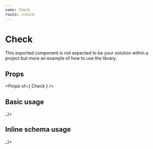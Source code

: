 ```yaml
---
name: Check
route: /check
---
```



# Check

This exported component is not expected to be your solution within a project but more an example of how to use the library.

## Props

<Props of={ Check } />

## Basic usage

<Playground>
  <Form onSubmit={ _ => _}>
    <Check
      name='have_hands'
      label='Do you have hands?'
    />
  </Form>
</Playground>

## Inline schema usage
<Playground>
  <Form onSubmit={ _ => _}>
    <Check
      name='have_hands'
      label='Do you have hands?'
      schema={ bool().oneOf([true], 'Field must be checked') }
    />
  </Form>
</Playground>